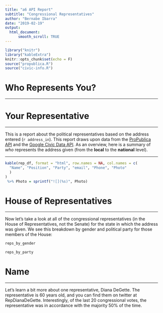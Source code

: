 ```yaml
---
title: "a6 API Report"
subtitle: "Congressional Representatives"
author: "Bernabe Ibarra"
date: "2019-02-19"
output:
  html_document:
      smooth_scroll: TRUE
---
```


```r
library("knitr")
library("kableExtra")
knitr::opts_chunk$set(echo = F)
source("propublica.R")
source("civic-info.R")
```

# Who Represents You?
_____________________


# Your Representative
_____________________

This is a report about the political representatives based on the address entered (`r address_in`). This report draws upon data from the [ProPublica API](https://projects.propublica.org/api-docs/congress-api/) and the [Google Civic Data API](https://developers.google.com/civic-information/). As an overview, here is a summary of _who_ represents the address given (from the **local** to the **national** level).

_____________________
```r
kable(rep_df, format = "html", row.names = NA, col.names = c(
  "Name", "Position", "Party", "email", "Phone", "Photo"
  )
)
 %>% Photo = sprintf("![](%s)", Photo)
```


# House of Representatives
_____________________

Now let's take a look at all of the congressional representatives (in the House of Representatives, not the Senate) for the state in which the address was given. We see this breakdown by gender and political party for those members of the House:

```r
reps_by_gender
```

```r
reps_by_party
```

# Name
_____________________

Let's learn a bit more about one representative, Diana DeGette. The representative is 60 years
old, and you can find them on twitter at RepDianaDeGette. Interestingly, of the last 20
congressional votes, the representative was in accordance with the majority 50% of the time.
